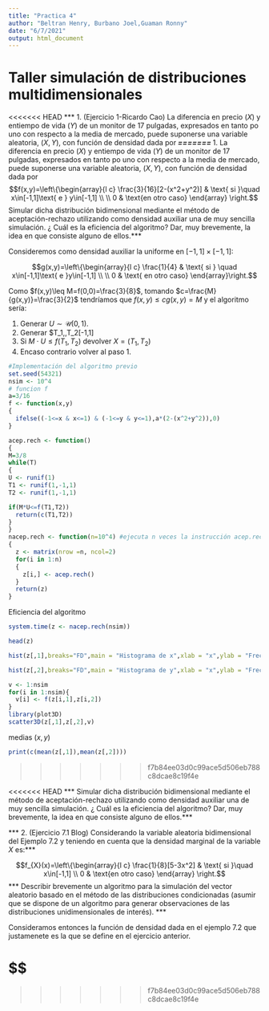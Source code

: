 ```yaml
---
title: "Practica 4"
author: "Beltran Henry, Burbano Joel,Guaman Ronny"
date: "6/7/2021"
output: html_document
---
```


# Taller simulación de distribuciones multidimensionales

<<<<<<< HEAD
*** 1. (Ejercicio 1-Ricardo Cao) La diferencia en precio $(X)$ y entiempo de vida $(Y)$ de un monitor de 17 pulgadas, expresados en tanto po uno con respecto a la media de mercado, puede suponerse una variable aleatoria, $(X,Y)$, con función de densidad dada por***
=======
***1. La diferencia en precio $(X)$ y entiempo de vida $(Y)$ de un monitor de 17 pulgadas, expresados en tanto po uno con respecto a la media de mercado, puede suponerse una variable aleatoria, $(X,Y)$, con función de densidad dada por $$f(x,y)=\left\{\begin{array}{l c} \frac{3}{16}[2-(x^2+y^2)] & \text{ si }\quad x\in[-1,1]\text{ e } y\in[-1,1] \\ \\ 0 & \text{en otro caso} \end{array} \right.$$ Simular dicha distribución bidimensional mediante el método de aceptación-rechazo utilizando como densidad auxiliar una de muy sencilla simulación. ¿ Cuál es la eficiencia del algoritmo? Dar, muy brevemente, la idea en que consiste alguno de ellos.***

Consideremos como densidad auxiliar la uniforme en $[-1,1]\times[-1,1]:$

$$g(x,y)=\left\{\begin{array}{l c} \frac{1}{4} & \text{ si } \quad x\in[-1,1]\text{ e }y\in[-1,1] \\ \\ 0 & \text{ en otro caso} \end{array}\right.$$

Como $f(x,y)\leq M=f(0,0)=\frac{3}{8}$, tomando $c=\frac{M}{g(x,y)}=\frac{3}{2}$ tendríamos que $f(x,y)\leq cg(x,y)=M$ y el algoritmo sería:

1. Generar $U \sim \mathcal{U}(0,1)$.
2. Generar $T_1,\,T_2\sim \mathcal{U}[-1,1]
3. Si $M\cdot U\leq f(T_1,T_2)$ devolver $X=(T_1,T_2)$
4. Encaso contrario volver al paso 1.

```r
#Implementación del algoritmo previo
set.seed(54321)
nsim <- 10^4
# funcion f
a=3/16
f <- function(x,y)
{
  ifelse((-1<=x & x<=1) & (-1<=y & y<=1),a*(2-(x^2+y^2)),0)
}

acep.rech <- function()
{
M=3/8
while(T)
{
U <- runif(1)
T1 <- runif(1,-1,1)
T2 <- runif(1,-1,1)

if(M*U<=f(T1,T2)) 
  return(c(T1,T2))
}
}
nacep.rech <- function(n=10^4) #ejecuta n veces la instrucción acep.rech() y devuelve una matriz nx2
{
  z <- matrix(nrow =n, ncol=2)
  for(i in 1:n)
  {
    z[i,] <- acep.rech()
  }
  return(z)
}

```

Eficiencia del algoritmo

```r
system.time(z <- nacep.rech(nsim))
```

```r
head(z)
```



```r
hist(z[,1],breaks="FD",main = "Histograma de x",xlab = "x",ylab = "Frecuencia" )
```

```r
hist(z[,2],breaks="FD",main = "Histograma de y",xlab = "x",ylab = "Frecuencia")
```
```r
v <- 1:nsim
for(i in 1:nsim){
  v[i] <- f(z[i,1],z[i,2])
}
library(plot3D)
scatter3D(z[,1],z[,2],v)
```

medias $(x,y)$

```r
print(c(mean(z[,1]),mean(z[,2])))
```
>>>>>>> f7b84ee03d0c99ace5d506eb788c8dcae8c19f4e


<<<<<<< HEAD
*** Simular dicha distribución bidimensional mediante el método de aceptación-rechazo utilizando como densidad auxiliar una de muy sencilla simulación. ¿ Cuál es la eficiencia del algoritmo? Dar, muy brevemente, la idea en que consiste alguno de ellos.***














*** 2. (Ejercicio 7.1 Blog) Considerando la variable aleatoria bidimensional del Ejemplo 7.2 y teniendo en cuenta que la densidad marginal de la variable $X$ es:***

$$f_{X}(x)=\left\{\begin{array}{l c} \frac{1}{8}[5-3x^2] & \text{ si }\quad x\in[-1,1] \\ 0 & \text{en otro caso} \end{array} \right.$$
*** Describir brevemente un algoritmo para la simulación del vector aleatorio basado en el método de las distribuciones condicionadas (asumir que se dispone de un algoritmo para generar observaciones de las distribuciones unidimensionales de interés). ***


Consideramos entonces la función de densidad dada en el ejemplo 7.2 que justamenete es la que se define en el ejercicio anterior.


$$
=======
>>>>>>> f7b84ee03d0c99ace5d506eb788c8dcae8c19f4e
